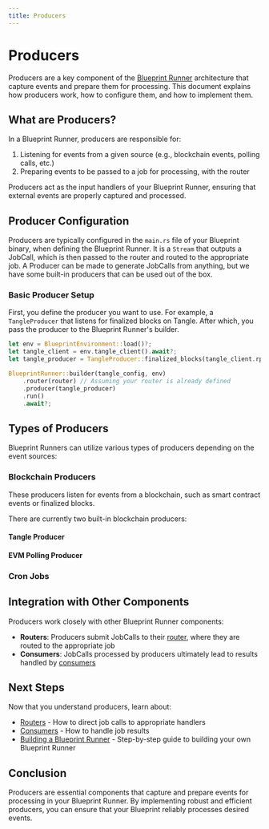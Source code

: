 ```yaml
---
title: Producers
---
```



# Producers

Producers are a key component of the [Blueprint Runner](/developers/blueprint-runner/introduction) architecture that capture events and prepare them for processing. This document explains how producers work, how to configure them, and how to implement them.

## What are Producers?

In a Blueprint Runner, producers are responsible for:

1. Listening for events from a given source (e.g., blockchain events, polling calls, etc.)
2. Preparing events to be passed to a job for processing, with the router 

Producers act as the input handlers of your Blueprint Runner, ensuring that external events are properly captured and processed.

## Producer Configuration

Producers are typically configured in the `main.rs` file of your Blueprint binary, when defining the Blueprint Runner. It is a `Stream` that outputs a JobCall, which is then passed to the router and routed to the appropriate job. A Producer can be made to generate JobCalls from anything, but we have some built-in producers that can be used out of the box.

### Basic Producer Setup

First, you define the producer you want to use. For example, a `TangleProducer` that listens for finalized blocks on Tangle. After which, you pass the producer to the Blueprint Runner's builder.

```rust
let env = BlueprintEnvironment::load()?;
let tangle_client = env.tangle_client().await?;
let tangle_producer = TangleProducer::finalized_blocks(tangle_client.rpc_client.clone()).await?;

BlueprintRunner::builder(tangle_config, env)
    .router(router) // Assuming your router is already defined
    .producer(tangle_producer)
    .run()
    .await?;
```

## Types of Producers

Blueprint Runners can utilize various types of producers depending on the event sources:

### Blockchain Producers

These producers listen for events from a blockchain, such as smart contract events or finalized blocks.

There are currently two built-in blockchain producers:

#### Tangle Producer

<GithubFileReaderDisplay
  url="https://github.com/tangle-network/blueprint/blob/7774ea42c4d3ec3ff7e170626de3ddce511d1f2f/crates/tangle-extra/src/producer/mod.rs"
  fromLine={43}
  toLine={84}
  title="Tangle Producer Definition"
/>

#### EVM Polling Producer

<GithubFileReaderDisplay
  url="https://github.com/tangle-network/blueprint/blob/7774ea42c4d3ec3ff7e170626de3ddce511d1f2f/crates/evm-extra/src/producer/polling.rs"
  fromLine={53}
  toLine={136}
  title="EVM Polling Producer Definition"
/>

### Cron Jobs

<GithubFileReaderDisplay
  url="https://github.com/tangle-network/blueprint/blob/7774ea42c4d3ec3ff7e170626de3ddce511d1f2f/crates/producers-extra/src/cron.rs"
  fromLine={10}
  toLine={93}
  title="Cron Job Producer Definition"
/>

## Integration with Other Components

Producers work closely with other Blueprint Runner components:

- **Routers**: Producers submit JobCalls to their [router](/developers/blueprint-runner/routers), where they are routed to the appropriate job
- **Consumers**: JobCalls processed by producers ultimately lead to results handled by [consumers](/developers/blueprint-runner/consumers)

## Next Steps

Now that you understand producers, learn about:

- [Routers](/developers/blueprint-runner/routers) - How to direct job calls to appropriate handlers
- [Consumers](/developers/blueprint-runner/consumers) - How to handle job results
- [Building a Blueprint Runner](/developers/blueprint-runner/building) - Step-by-step guide to building your own Blueprint Runner

## Conclusion

Producers are essential components that capture and prepare events for processing in your Blueprint Runner. By implementing robust and efficient producers, you can ensure that your Blueprint reliably processes desired events.